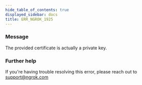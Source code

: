 ```yaml
---
hide_table_of_contents: true
displayed_sidebar: docs
title: ERR_NGROK_1925
---
```


### Message

The provided certificate is actually a private key.

<ErrorDetails />

### Further help

If you're having trouble resolving this error, please reach out to [support@ngrok.com](mailto:support@ngrok.com?subject=Help%20with%20ERR_NGROK_1925)
